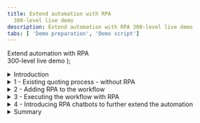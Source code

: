 ```yaml
---
title: Extend automation with RPA
  300-level live demo
description: Extend automation with RPA 300-level live demo
tabs: [ 'Demo preparation', 'Demo script']
---
```


  <span>
    Extend automation with RPA <br /> 300-level live demo
  </span>
);

<span id="top"></span>
<details>

<summary>Introduction</summary>
<br/>

Today we will look at how we can extend business automation with Robotic Process Automation to easily provide customers with quotes for new insurance policies. We’ll take advantage of the IBM Cloud Pak for Business Automation’s capabilities and show how to add robotic process automation (RPA) to a quoting process that is already automated with workflow. Let’s get started.

<br/>

</details>

<details>

<summary>1 - Existing quoting process - without RPA</summary>

<br/>

| **1.1** | **Introducing the quoting process workflow without RPA** |
| :--- | :--- |
| **Narration** | Future Corp is a traditional auto insurance provider that has a goal of improving customer experience by making it easier to provide new insurance policy quotes to its customers. <br/><br/> Let’s look at how the company currently creates insurance quotes. In the existing process, every request for a new insurance policy must be routed to a policy specialist. |
| **Action** | Show the process diagram for Future Corp’s current quoting process (without RPA) in Process Designer, which you opened during the demo preparation |
| **Screenshot** | <br/> ![](./images/Process-without-RPA.png) |
| **Narration** | We are looking at the process diagram for Future Corp’s quoting process. Process diagrams are created in Process Designer. Process Designer is used to design and implement the quoting process. Within this low-code environment, the process diagram will control the execution of each new quote. The process diagram adheres to the Business Process Modeling Notation (BPMN). We use drag-and-drop to build the process diagram from the palette on the right. This allows us to model the process steps and flow. From there, you can drill down to complete the implementation and testing of the process application. |

<br/><br/>

| **1.2** | **Executing the quoting process workflow without RPA** |
| :--- | :--- |
| **Narration** | The Process Portal is used by customer service agents to launch new quote requests and work on assigned tasks. |
| **Action** | 1 - Go to the **Process Portal** tab, which you opened during the demo preparation. Log in as **customerService** (password is **password**). |
| **Screenshot** | <br/> ![](./images/Run-Process-without-RPA1.png) |
| **Narration** | Process Portal is highly customizable to fit your organization’s look and feel. The responsive user interface provides flexibility to get work done anywhere, at any time, on any device type, from a desktop device in the office to a mobile device at home or at a customer site. It can be tailored though a set of configuration options without having to customize the Process Portal application itself. <br/><br/> To request a quote, a customer service representative initiates a new quote request and enters the customer’s policy data. |
| **Actions** | 1 - Under **Launch**, click on **New Insurance Quote** to start a new quote <br/><br/>2 - Use the **Get Test Data** button to pre-fill in the form with some test data <br/><br/>3 - Optionally change the customer name and the make of the car to make this request unique <br/><br/>4 - Click **Get Quote** to close the task, and submit the new quote request |
| **Screenshots** | <br/> ![](./images/Run-Process-without-RPA2.png) <br/><br/> ![](./images/Run-Process-without-RPA3.png) <br/><br/> ![](./images/Run-Process-without-RPA4.png) <br/><br/> ![](./images/Run-Process-without-RPA5.png) |
| **Narration** | Policy specialists also use the Process Portal to organize their tasks and work on the tasks assigned to them.  Our specialist has received a new task to prepare the quote. <br/><br/> When the policy specialist receives the quote request, she will need to log into the quoting system to prepare a new quote which involves manually entering a significant amount of information.  This is both time consuming and error prone as the specialist must go field-by-field in order to move all the customer’s data into the quoting system. <br/><br/> Behind the scenes, the refund process is managed by workflow.  Once the policy specialist completes this task, the system waits for the customer’s response.  If the customer accepts the quote, the policy specialist will again log into the quoting system in order to establish a new insurance policy for the customer. |
| **Actions** | 1 – (Still on the Process Portal) Log out (as **customerService**), then log in as **policy1** (password is **password**) <br/><br/> 2 – Run the newest **Prepare New Quote** task by clicking on the task name <br/><br/> 3 – Open the legacy quoting app by using the shortcut in the bottom right of the taskbar <br/><br/> 4 – Log in to the quoting app (any username and password will work) <br/><br/> 5 – Show the task UI and the quoting app to make the point that the quote data must be manually entered into the quoting app |
| **Screenshots** | <br/> ![](./images/Run-Process-without-RPA6.png) <br/><br/> ![](./images/Run-Process-without-RPA7.png) <br/><br/> ![](./images/Run-Process-without-RPA8.png) <br/><br/> ![](./images/Run-Process-without-RPA9.png) <br/><br/> ![](./images/Run-Process-without-RPA10.png) |

<br/><br/>

**[Go to top](#top)**

</details>

<details>

<summary>2 - Adding RPA to the workflow</summary>

<br/>

| **2.1** | **Introducing the workflow process with RPA** |
| :--- | :--- |
| **Narration** | Now let’s look at how we can incorporate RPA to reduce that manual work.  Here is a new version of the quoting workflow.  The workflow is the same except we’ve modified the middle swim lane.  Instead of assigning the tasks to a policy agent, we route them directly to a bot for immediate execution.  Just as with the original workflow, when there is a quoting exception, the quote request is routed to a policy specialist for resolution.  For example, certain car models such as Audi and BMW require manual review to generate a quote. |
| **Action** | 1 - Open the process diagram for the quoting process with RPA in Process Designer |
| **Screenshots** | <br/> ![](./images/Process-with-RPA1.png) <br/><br/> ![](./images/Process-with-RPA2.png) |

<br/><br/>

| **2.2** | **Bot authoring** |
| :--- | :--- |
| **Narration** | Using the Pak’s RPA capabilities, Future Corp was able to easily build and deploy software robots, or bots, that automatically enter customer data into the quoting system. This enabled Future Corp to automate repetitive tasks such as creating customer quotes. |
| **Action** | Go to **RPA Studio**, which you opened during preparation, with the **Get Quote.wal** file opened to the **GetQuote** routine. |
| **Narration** | Using the Pak’s low code bot authoring environment, Future Corp easily built and tested their bots. Hundreds of pre-built commands are available to assemble bots using intuitive wizards. <br/><br/> A manual step of the quoting process is to enter the customer data into the quoting system to generate and send a quote. With RPA, Future Corp created a bot to connect to the quoting system, fill in the extracted information and email the quote to the customer once it is available. <br/><br/> Here we see some of the bot commands they used. First, the quoting application is opened. Next, the username and password are entered. Then, commands are used to enter the data needed to generate a new quote. <br/><br/> Now let’s see how to build the quote bot from scratch. First, we’ll use the Launch and Attach Window command to open the quoting application. |
| **Actions** | 1 - To start creating a new bot, click on **New**, select **Wal File**, and then click **Open** <br/><br/>2 - In the Toolbox search bar, type **attach** and find the **Launch and Attach Window** command. Drag it out to the script window. Set the executable parameter to the **FCQS.jar** file (located in c:\Future Corp), and click **Save**. |
| **Screenshots** | <br/> ![](./images/New-Bot1.png) <br/><br/> ![](./images/New-Bot2.png) |
| **Narration** | RPA Studio allows you to immediately run the bot commands. The debugging mode enables you to control the bot's operation, test commands, track variables and debug scripts on remote computers. |
| **Actions** | 1 - In the toolbar ribbon, click on **Start** to run the bot <br/><br/> 2 - The **Focus Corp Quoting System** will appear |
| **Screenshots** | <br/> ![](./images/New-Bot3.png) <br/><br/> ![](./images/New-Bot4.png) |
| **Narration** | The recorder assists in creating your script. With the recorder, you can select user interface components to enter commands in your script. Let’s build the commands to log into the quoting application. First, we'll record the user name field. |
| **Actions** | 1 - In the toolbar ribbon, click **Start Recorder** to capture keystrokes from the Quoting app <br/><br/>2 - Hold the **control** key and mouse over the **User Name** field in the Quoting app. Release the control key once the field highlights in red. Then, from the **Recording** menu, select **Actions**, **Set Value**, **By XPath**. <br/><br/> 3 - In the **Set Value** property page, click on the icon next to the Value to assign a variable. Then, click on the **New Variable** icon to create a new variable. <br/><br/> 4 - Name the new variable vUsername. Give it a default value of **mary**. Click **Save** twice. |
| **Screenshots** | <br/> ![](./images/New-Bot5.png) <br/><br/> ![](./images/New-Bot6.png) <br/><br/> ![](./images/New-Bot7.png) <br/><br/> ![](./images/New-Bot7a.png) <br/><br/> ![](./images/New-Bot8.png) <br/><br/> ![](./images/New-Bot9.png) <br/><br/> ![](./images/New-Bot9a.png) <br/><br/> ![](./images/New-Bot11.png) <br/><br/> ![](./images/New-Bot11a.png) <br/><br/> ![](./images/New-Bot12.png) |
| **Narration** | Next, we'll record the password the field. (In a real system, we would use our Vault for entering encrypted credentials.) |
| **Actions** | 1 - Hold the left control key and mouse over the **Password** field in the **Quoting** app. Release the control key once the field highlights in red. Then, from the **Recording** menu, select **Actions**, **Set Value**, **By XPath**. <br/><br/> 2 - In the **Set Value** property page, click on the icon next to the value property to assign a variable. Then, click on the **New Variable** icon to create a new variable. <br/><br/> 3 - Name the new variable **vPassword**. Give it a default value of **123**. Click **Save** twice. <br/><br/> 4 - Hold the left control key and mouse over the **Login** button. Release the control key once the field highlights in red. Then, from the **Recording** menu, select **Actions**, **Click**, **By XPath**. <br/><br/> 5 - Click on **Save**. In the toolbar ribbon, click on **Stop Recorder**. |
| **Screenshots** | <br/> ![](./images/New-Bot12.png) |
| **Narration** | Let’s use the **Run** command to playback the bot again and verify the commands. We will see the quoting app open, log in and move to the main screen. |
| **Actions** | Close the **Quoting app**. In the menu ribbon, click on **Start**. <br/><br/> The Quoting app will open and automatically log in. |
| **Screenshots** | <br/> ![](./images/New-Bot13.png) <br/><br/> ![](./images/New-Bot14.png) |
| **Narration** | Now let’s continue to build some additional commands to enter data into the quoting bot. |
| **Actions** | 1 - In the menu ribbon, click on **Start Recorder** to capture more keystrokes from the Quoting app <br/><br/> 2 - Hold the left control key and mouse over the **Driver ID** field in the Quoting app. Then, from the **Recording** menu, select **Actions**, **Set Value**, **By XPath**. <br/><br/> 3 - In the **Set Value** property page, click the icon next to the value property to assign a variable. Then, click the **New Variable** icon to create a new variable. <br/><br/> 4 - Name the new variable **vDriverID**. Give it a default value of **123**. Click **Save** twice. <br/><br/>5 - Repeat for the rest of the text input fields (or stop there if you feel you’ve shown enough). |
| **Screenshots** | <br/> ![](./images/New-Bot15.png) <br/><br/> ![](./images/New-Bot16.png) <br/><br/> ![](./images/New-Bot17.png) <br/><br/> ![](./images/New-Bot17a.png) |
| **Narration** | The bot will execute a final set of commands to generate the quote and then capture the quote amount, which is the output of this bot. |
| **Actions** | 1 - Hold the left control key and mouse over the **CREATE NEW QUOTE** button. Then, from the **Recording** menu, select **Actions**, **Click**, **By XPath**. <br/><br/>2 - Finally, get the quote result. In the **Quote** app, hold the left control key and mouse over the **Total premium** field. Release the control key once the field highlights in red. Then, from the **Recording** menu, select **Actions**, **Get Value**, **By XPath**. <br/><br/>3 - In the **Set Value** property page, click the icon next to the value property to assign a variable. Then, click the **New Variable** icon to create a new variable. <br/><br/>4 - Name the new variable **vQuoteValue**, and click **Save** twice. |
| **Screenshots** | <br/> ![](./images/New-Bot18.png) <br/><br/> ![](./images/New-Bot19.png) <br/><br/> ![](./images/New-Bot20.png) <br/><br/> ![](./images/New-Bot20a.png) <br/><br/> |
| **Narration** | Now we will add a command to log the quote value to the **Output** window. |
| **Actions** | 1 - In the toolbox, search for **log**. Drag the **Log Message** command to the bottom of the bot script.<br/><br/>2 - Complete the log command by searching for and selecting the **vQuoteValue** variable <br/><br/>3 - Now let’s do a last playback of the bot by clicking **Start**. The bot will create the quote, and the quote amount will appear in the **Output** window. |
| **Screenshots** | <br/> ![](./images/New-Bot21.png) <br/><br/> ![](./images/New-Bot22.png) <br/><br/> ![](./images/New-Bot23.png)|

<br/><br/>

**[Go to top](#top)**

</details>

<details>

<summary>3 - Executing the workflow with RPA</summary>

<br/>

| **3.1** | **Executing the quoting process with RPA** |
| :--- | :--- |
| **Narration** | Let’s make a new request using the new RPA-enabled workflow. I’ll log back in as the customer service representative and start a new quote. The RPA bot is set up to run on this same system. Now that I have submitted the new request, we will see the quoting app automatically launch and enter the quote request data into the quoting system. |
| **Actions** | 1 - Open the **Process Portal**, and log in as **customerService** <br/><br/>2 - Launch the **New Insurance Quote RPA** process <br/><br/>3 – Use the **Get Test Data** button to pre-fill the form with some test data <br/><br/>4 – Optionally, change the name and/or the make of the car to make this request unique <br/><br/>5 – Click on **Get Quote** to close the task and submit the new quote request <br/><br/> 6 - In a few seconds, see the **Quoting App** launch automatically and complete the quote |
| **Screenshots** | <br/> ![](./images/Run-Process-with-RPA1.png) <br/><br/> ![](./images/Run-Process-with-RPA2.png) <br/><br/> ![](./images/Run-Process-with-RPA3.png) <br/><br/> ![](./images/Run-Process-with-RPA4.png) <br/><br/> ![](./images/Run-Process-with-RPA5.png) |

<br/><br/>

**[Go to top](#top)**

</details>

<details>

<summary>4 - Introducing RPA chatbots to further extend the automation</summary>

<br/>

| **4.1** | **Reviewing the chatbot script** |
| :--- | :--- |
| **Narration** | Next, let’s look at the bot script for the Customer Agent chatbot. Future Corp’s chatbot is also assembled by dragging and dropping commands and configuring them using pop-up property sheets. Since chatbot capabilities are fully integrated, Future Corp was able to build their bots and chatbots using one single tool. Chatbot commands can be inserted anywhere inside the bot script. For example, the **Bot Ask and Answer** the bot asks the user a question in a chat and recognizes the answer using a knowledge base prepared for the chat subject. The **Bot Ask Email** command ssks and acknowledges a user-entered email. |
| **Action** | Open the RPA window<br/><br/>Search for the chatbot commands by typing **bot** into the toolbox search |
| **Screenshot** | <br/> ![](./images/Chatbot1.png) |
| **Narration** | The **Bot Ask and Answer** command is used to have the bot ask the customer a question in a chat. The answer is recognized using a knowledgebase prepared for the chat subject. Bot Studio includes the machine learning model builder used by Future Corp for creating and training the knowledgebase. Future Corp’s RPA team found training the knowledgebase to be very simple. |
| **Actions** | 1 - Open the **Bot Ask and Answer** command in the bot script <br/><br/>2 - Show how the command is connected to a knowledge base<br/><br/>3 - If the **Knowledge Bases** tab is not visible, click the **Tools** tab on the menu ribbon, then click **Knowledge Base Training**<br/><br/>4 - Next, open the knowledge base definition<br/><br/>5 - In the **Knowledge Bases** tab, click **IngridKB**, then click **Version 1** |
| **Screenshots** | <br/> ![](./images/Chatbot2.png) <br/><br/> ![](./images/Chatbot3.png) <br/><br/> ![](./images/Chatbot4.png) <br/><br/> ![](./images/Chatbot3a.png) |
| **Narration** | Type a message, and the knowledge base will respond based on its definition. To the right, the related questions window shows a list of similar questions which would result in a similar answer. To the left, the score for the currently selected answer is displayed. The knowledge case user can also search the knowledge base for another answer, edit the current answer, or add a new answer. |
| **Actions** | 1 - The **Knowledge Base Training** tool opens. Type the following question: **I have a policy issue with my current provider** and press **enter**. <br/><br/>2 - Since the maximum score is 1000, note the low score displayed here. Type the following: **I have a problem with my policy. I want a new one.** Press  **enter**. <br/><br/>3 - Again, this has resulted in a low score. Click **Select** (next to **Of course! Let’s start.**) to train the knowledge base. <br/><br/>4 - Since we have trained the knowledge base, the score now goes to a perfect 1000. Click **Retrain** to update the knowledge base.<br/><br/>5 - Now enter the first interaction again. Type the following: **I have a policy issue with my current provider. I need a new one.** Press **enter** and see how the score improved with these updates to the knowledge base.<br/><br/>**Note:** Whenever you close the knowledge base, ** DO NOT SAVE** so that this example works the next time you give a demo. |
| **Screenshots** | <br/> ![](./images/Chatbot5.png) <br/><br/> ![](./images/Chatbot6.png) <br/><br/> ![](./images/Chatbot7.png) <br/><br/> ![](./images/Chatbot8.png) <br/><br/> ![](./images/Chatbot9.png) <br/><br/> ![](./images/Chatbot10.png) <br/><br/> ![](./images/Chatbot11.png) |

<br/><br/>

| **4.2** | **Running the chatbot** |
| :--- | :--- |
| **Narration** | Now let’s see how we have enhanced the customer’s interaction with the quoting process. As an alternative to the web form that collects the customer’s quoting data, Future Corp’s intelligent RPA chatbot provides an interactive virtual agent.<br/><br/>The chatbot can understand and respond to customer inquiries. For example, a chatbot recognizes that phrases like “I would like to switch my insurance policy” and “I need insurance” both lead to initiating the quoting process. |
| **Actions** | 1 - Select the **Insurance Ingrid** script, and click on **Start** <br/><br/> 2 - Type the following: **I need insurance** |
| **Screenshots** | <br/> ![](./images/Run-chatbot1.png) <br/><br/> ![](./images/Run-chatbot2.png) |
| **Narration** | The chatbot can continue to have an engaging conversation with the customer to collect all the information needed to provide a quote. |
| **Actions** | 1 - Select **Car** and enter **Lexus**,**RX350**,**2021** <br/><br/> 2 - Enter the vehicle identification number (VIN), which typically consists of 12 characters (for example, enter **123456789012**) <br/><br/>3 - Enter the following: **My email is mary@email.com** <br/><br/>4 - Enter the following: **Mary, Johnson** <br/><br/>5 - Enter an address such as **1 Main Street, Austin, TX 78730** <br/><br/>6- Enter **yes** for quick quote |
| **Screenshots** | <br/> ![](./images/Run-chatbot3.png) <br/><br/> ![](./images/Run-chatbot4.png) <br/><br/> ![](./images/Run-chatbot5.png) <br/><br/> ![](./images/Run-chatbot6.png) <br/><br/> ![](./images/Run-chatbot7.png) <br/><br/> ![](./images/Run-chatbot8.png) <br/><br/> ![](./images/Run-chatbot9.png) |
| **Narration** | Now that all the information has been collected, the quoting bot will be invoked to generate the quote. The quoting bot will also initate the New Insurance Quote process. In this case the quote will be emailed to the customer and the process will wait for the customer’s response. |
| **Actions** |  Enter **yes** for follow-up contact <br/><br/>Enter **no** for anything else |
| **Screenshots** | <br/><br/> ![](./images/Run-chatbot10.png) <br/><br/> ![](./images/Run-chatbot11.png) |
| **Narration** | Let's look in **workflow** to see the process the bot started. We do that from the **Process Portal**. When we open the **Quote Status** dashboard, we see the new quote for Mary at the top of the list. Workflow will continue to manage the quote process. |
| **Actions** | From **Chrome**, open the **Process Portal**<br/><br/>Login as **customerService / password**<br/><br/>Under **Dashboards**, click **Show more…**<br/><br/>Click to open the **Quote Status** dashboard |
| **Screenshots** | <br/><br/>![](./images/Quote-status1.png) <br/><br/>![](./images/Quote-status2.png)<br/><br/>![](./images/Quote-status3.png)<br/><br/>![](./images/Quote-status4.png) |

<br/><br/>

**[Go to top](#top)**

</details>

<details>
<summary>Summary</summary>

<br/>
Using the Cloud Pak for Business Automation, Future Corp had everything they needed to extend their automation with RPA. They used a low-code bot authoring environment to create both bots and chatbots to improve their policy quoting process.
<br/><br/>

**[Go to top](#top)**

</details>
